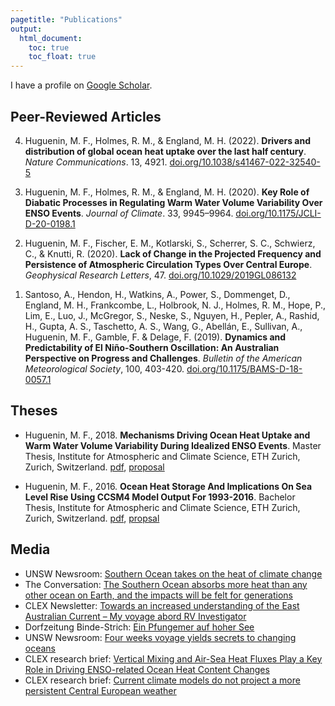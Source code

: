 ```yaml
---
pagetitle: "Publications"
output:
  html_document: 
    toc: true
    toc_float: true
---
```

<link rel="shortcut icon" type="image/x-icon" href="favicon.ico">
<!-- Specifics for including altmetric on the homepage -->
<script type='text/javascript' src='https://d1bxh8uas1mnw7.cloudfront.net/assets/embed.js'></script>

<link rel="stylesheet" href="styles.css" type="text/css">

I have a profile on [Google Scholar](https://scholar.google.com/citations?hl=en&user=UI4wCAEAAAAJ){target="_blank"}.

## Peer-Reviewed Articles

<!-- <div class='altmetric-embed' data-badge-popover="left" data-badge-type='donut' data-hide-no-mentions="true" data-doi="10.1029/2019GL086132" style="float:right;"></div> -->
4. Huguenin, M. F., Holmes, R. M., & England, M. H. (2022). **Drivers and distribution of global ocean heat uptake over the last half century**. *Nature Communications*. 13, 4921. [doi.org/10.1038/s41467-022-32540-5](https://doi.org/10.1038/s41467-022-32540-5)

<!-- <div class='altmetric-embed' data-badge-popover="left" data-badge-type='donut' data-hide-no-mentions="true" data-doi="10.1029/2019GL086132" style="float:right;"></div> -->
3. Huguenin, M. F., Holmes, R. M., & England, M. H. (2020). **Key Role of Diabatic Processes in Regulating Warm Water Volume Variability Over ENSO Events**. *Journal of Climate*. 33, 9945–9964. [doi.org/10.1175/JCLI-D-20-0198.1](https://doi.org/10.1175/JCLI-D-20-0198.1)

<!-- <div class='altmetric-embed' data-badge-popover="left" data-badge-type='donut' data-hide-no-mentions="true" data-doi="10.1029/2019GL086132" style="float:right;"></div> -->
2. Huguenin, M. F., Fischer, E. M., Kotlarski, S., Scherrer, S. C., Schwierz, C., & Knutti, R. (2020). **Lack of Change in the Projected Frequency and Persistence of Atmospheric Circulation Types Over Central Europe**. *Geophysical Research Letters*, 47. [doi.org/10.1029/2019GL086132](https://doi.org/10.1029/2019GL086132)

<!-- <div class='altmetric-embed' data-badge-popover="left" data-badge-type='donut' data-hide-no-mentions="true" data-doi="10.1175/BAMS-D-18-0057.1" style="float:right;"></div> -->
1. Santoso, A., Hendon, H., Watkins, A., Power, S., Dommenget, D., England, M. H., Frankcombe, L., Holbrook, N. J., Holmes, R. M., Hope, P., Lim, E., Luo, J., McGregor, S., Neske, S., Nguyen, H., Pepler, A., Rashid, H., Gupta, A. S., Taschetto, A. S., Wang, G., Abellán, E., Sullivan, A., Huguenin, M. F., Gamble, F. & Delage, F. (2019). **Dynamics and Predictability of El Niño-Southern Oscillation: An Australian Perspective on Progress and Challenges**. *Bulletin of the American Meteorological Society*, 100, 403-420. [doi.org/10.1175/BAMS-D-18-0057.1](https://doi.org/10.1175/BAMS-D-18-0057.1)


## Theses
- Huguenin, M. F., 2018. **Mechanisms Driving Ocean Heat Uptake and Warm Water Volume Variability During Idealized ENSO Events**. Master Thesis, Institute for Atmospheric and Climate Science, ETH Zurich, Zurich, Switzerland. [pdf](files/msc_thesis_maurice_huguenin_2018.pdf), [proposal](files/msc_thesis_proposal_maurice_huguenin_2018.pdf)

- Huguenin, M. F., 2016. **Ocean Heat Storage And Implications On Sea Level Rise Using CCSM4 Model Output For 1993-2016**. Bachelor Thesis, Institute for Atmospheric and Climate Science, ETH Zurich, Zurich, Switzerland. [pdf](files/bsc_thesis_maurice_huguenin_2016.pdf), [propsal](bsc_thesis_proposal_maurice_huguenin_2016.pdf)


## Media
- UNSW Newsroom: [Southern Ocean takes on the heat of climate change](https://newsroom.unsw.edu.au/news/science-tech/southern-ocean-takes-heat-climate-change)
- The Conversation: [The Southern Ocean absorbs more heat than any other ocean on Earth, and the impacts will be felt for generations](https://theconversation.com/the-southern-ocean-absorbs-more-heat-than-any-other-ocean-on-earth-and-the-impacts-will-be-felt-for-generations-189561)
- CLEX Newsletter: [Towards an increased understanding of the East Australian Current – My voyage abord RV Investigator](https://climateextremes.org.au/towards-an-increased-understanding-of-the-east-australian-current-my-voyage-abord-rv-investigator/)
- Dorfzeitung Binde-Strich: [Ein Pfungemer auf hoher See](media/BindeStrich_08_21_Seite21.pdf) 
- UNSW Newsroom: [Four weeks voyage yields secrets to changing oceans](https://newsroom.unsw.edu.au/news/science-tech/four-week-voyage-yields-secrets-changing-oceans)
- CLEX research brief: [Vertical Mixing and Air-Sea Heat Fluxes Play a Key Role in Driving ENSO-related Ocean Heat Content Changes](media/CLEX_ResearchBrief_ENSO_WWV_2020.pdf)
- CLEX research brief: [Current climate models do not project a more persistent Central European weather](https://climateextremes.org.au/research-brief-current-climate-models-do-not-project-a-more-persistent-central-european-circulation/)

<!-- A full list of publications is available at the above Google scholar link. -->


